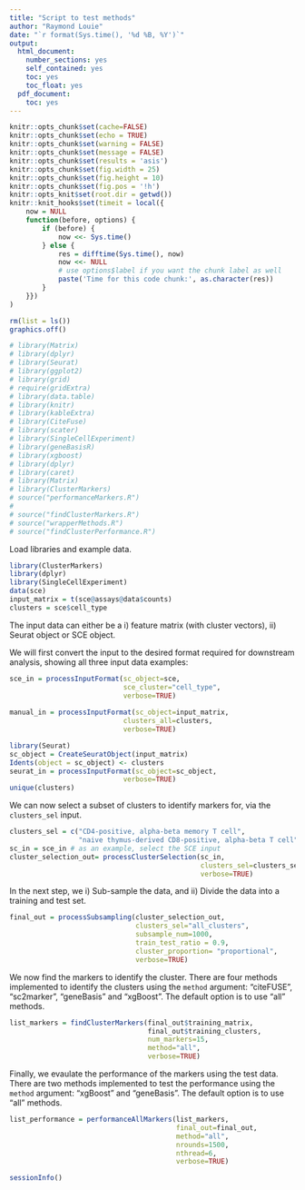 ```yaml
---
title: "Script to test methods"
author: "Raymond Louie"
date: "`r format(Sys.time(), '%d %B, %Y')`"
output:
  html_document:
    number_sections: yes
    self_contained: yes
    toc: yes
    toc_float: yes
  pdf_document:
    toc: yes   
---
```


```r
knitr::opts_chunk$set(cache=FALSE)
knitr::opts_chunk$set(echo = TRUE)
knitr::opts_chunk$set(warning = FALSE)
knitr::opts_chunk$set(message = FALSE)
knitr::opts_chunk$set(results = 'asis')
knitr::opts_chunk$set(fig.width = 25)
knitr::opts_chunk$set(fig.height = 10)
knitr::opts_chunk$set(fig.pos = '!h')
knitr::opts_knit$set(root.dir = getwd())
knitr::knit_hooks$set(timeit = local({
    now = NULL
    function(before, options) {
        if (before) {
            now <<- Sys.time()
        } else {
            res = difftime(Sys.time(), now)
            now <<- NULL
            # use options$label if you want the chunk label as well
            paste('Time for this code chunk:', as.character(res))
        }
    }})
)
```
```r
rm(list = ls())
graphics.off()
```
<!-- First we load the libraries: -->

```r
# library(Matrix)
# library(dplyr)
# library(Seurat)
# library(ggplot2)
# library(grid)
# require(gridExtra)
# library(data.table)
# library(knitr)
# library(kableExtra)
# library(CiteFuse)
# library(scater)
# library(SingleCellExperiment)
# library(geneBasisR)
# library(xgboost)
# library(dplyr)  
# library(caret)
# library(Matrix)
# library(ClusterMarkers)
# source("performanceMarkers.R")
# 
# source("findClusterMarkers.R")
# source("wrapperMethods.R")
# source("findClusterPerformance.R")
```
<!-- install.packages("ClusterMarkers",repos=NULL,type="source") -->


Load libraries and example data.
```r
library(ClusterMarkers)
library(dplyr)
library(SingleCellExperiment)
data(sce)
input_matrix = t(sce@assays@data$counts)
clusters = sce$cell_type
```

The input data can  either be a i) feature matrix (with cluster vectors), ii) Seurat object or SCE object. 

We will first convert the input to the desired format required for downstream analysis, showing all three input data examples:
```r
sce_in = processInputFormat(sc_object=sce,
                            sce_cluster="cell_type",
                            verbose=TRUE)
                            
manual_in = processInputFormat(sc_object=input_matrix,
                            clusters_all=clusters,
                            verbose=TRUE)                           

library(Seurat)
sc_object = CreateSeuratObject(input_matrix)
Idents(object = sc_object) <- clusters
seurat_in = processInputFormat(sc_object=sc_object,
                            verbose=TRUE)
unique(clusters)
```

We can now select a subset of clusters to identify markers for, via the `clusters_sel` input.
```r
clusters_sel = c("CD4-positive, alpha-beta memory T cell",
                 "naive thymus-derived CD8-positive, alpha-beta T cell")
sc_in = sce_in # as an example, select the SCE input
cluster_selection_out= processClusterSelection(sc_in,
                                               clusters_sel=clusters_sel,
                                               verbose=TRUE)
```                                               

In the next step, we i) Sub-sample  the data, and ii) Divide the data into a training and test set.
```r
final_out = processSubsampling(cluster_selection_out,
                               clusters_sel="all_clusters",
                               subsample_num=1000,
                               train_test_ratio = 0.9,
                               cluster_proportion= "proportional",
                               verbose=TRUE)
```

We now find the markers to identify the cluster. There are four methods implemented to identify the clusters using the `method` argument:  "citeFUSE", "sc2marker", "geneBasis" and "xgBoost". The default option is to use "all" methods. 
```r
list_markers = findClusterMarkers(final_out$training_matrix,
                                  final_out$training_clusters,
                                  num_markers=15,
                                  method="all",
                                  verbose=TRUE)
```

Finally, we  evaulate the performance of the markers using the test data. There are two methods implemented to test the performance using the `method` argument:  "xgBoost" and "geneBasis". The default option is to use "all" methods. 
```r
list_performance = performanceAllMarkers(list_markers,
                                         final_out=final_out,
                                         method="all",
                                         nrounds=1500,
                                         nthread=6,
                                         verbose=TRUE)
```

```r
sessionInfo()
```
